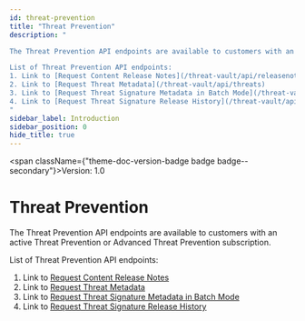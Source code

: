 ```yaml
---
id: threat-prevention
title: "Threat Prevention"
description: "

The Threat Prevention API endpoints are available to customers with an active Threat Prevention or Advanced Threat Prevention subscription.

List of Threat Prevention API endpoints:
1. Link to [Request Content Release Notes](/threat-vault/api/releasenotes)
2. Link to [Request Threat Metadata](/threat-vault/api/threats)
3. Link to [Request Threat Signature Metadata in Batch Mode](/threat-vault/api/threatsbatch)
4. Link to [Request Threat Signature Release History](/threat-vault/api/threatshistory)
"
sidebar_label: Introduction
sidebar_position: 0
hide_title: true
---
```



<span className={"theme-doc-version-badge badge badge--secondary"}>Version: 1.0</span>

# Threat Prevention





The Threat Prevention API endpoints are available to customers with an active Threat Prevention or Advanced Threat Prevention subscription.

List of Threat Prevention API endpoints:
1. Link to [Request Content Release Notes](/threat-vault/api/releasenotes)
2. Link to [Request Threat Metadata](/threat-vault/api/threats)
3. Link to [Request Threat Signature Metadata in Batch Mode](/threat-vault/api/threatsbatch)
4. Link to [Request Threat Signature Release History](/threat-vault/api/threatshistory)



      